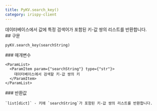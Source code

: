 ```yaml
---
title: PyKV.search_key()
category: irispy-client
---
```


<Section>
  데이터베이스에서 값에 특정 검색어가 포함된 키-값 쌍의 리스트를 반환합니다.
</Section>
<Section>
  ## 구문

  ~~~py
  pyKV.search_key(searchString)
  ~~~

  <Section>
    ### 매개변수

    <ParamList>
      <ParamItem param={"searchString"} type={"str"}>
        데이터베이스에서 검색할 키-값 쌍의 키
      </ParamItem>
    </ParamList>
  </Section>
  <Section>
    ### 반환값

    `list[dict]` - 키에 `searchString`가 포함된 키-값 쌍의 리스트를 반환합니다.
  </Section>
</Section>